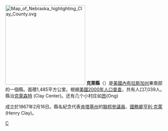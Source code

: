 {{noteTA
|T=zh-hans:克莱县 (内布拉斯加州); zh-hant:克萊縣 (內布拉斯加州); zh-tw:克萊郡 (內布拉斯加州);
|1=zh-hans:克莱县; zh-hant:克萊縣; zh-tw:克萊郡;
}}

{{Otheruses|克萊縣|subject=美國內布拉斯加州的一個縣|other=同名的縣}}
[[File:Map_of_Nebraska_highlighting_Clay_County.svg|250px]]
'''克萊縣'''（{{lang-en|Clay County}}）是[[美國|美國]][[內布拉斯加州|內布拉斯加州]]東南部的一個縣。面積1,485平方公里。根据[[美國2000年人口普查|美國2000年人口普查]]，共有人口7,039人。縣治[[克萊森特_(內布拉斯加州)|克萊森特]] (Clay Center)。还有几个小村庄如[[昂_(内布拉斯加州)|昂]](Ong)

成立於1867年2月16日。縣名紀念代表[[肯塔基州|肯塔基州]]的[[美國參議院|聯邦參議員]]、[[美國國務卿|國務卿]][[亨利·克萊|亨利·克萊]] (Henry Clay)。

{{內布拉斯加州}}

[[Category:內布拉斯加州行政區劃|C]]